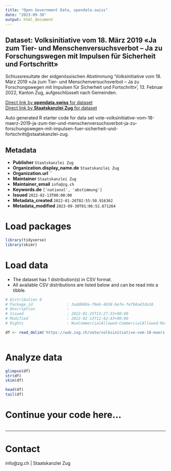 ```yaml
---
title: "Open Government Data, opendata.swiss"
date: "2023-09-30"
output: html_document
---
```


## Dataset: Volksinitiative vom 18. März 2019 «Ja zum Tier- und Menschenversuchsverbot – Ja zu Forschungswegen mit Impulsen für Sicherheit und Fortschritt»

Schlussresultate der eidgenössischen Abstimmung 'Volksinitiative vom 18. März 2019 «Ja zum Tier- und Menschenversuchsverbot – Ja zu Forschungswegen mit Impulsen für Sicherheit und Fortschritt»', 13. Februar 2022, Kanton Zug, aufgeschlüsselt nach Gemeinden.

[Direct link by **opendata.swiss** for dataset](https://opendata.swiss/de/dataset/volksinitiative-vom-18-marz-2019-ja-zum-tier-und-menschenversuchsverbot-ja-zu-forschungswegen-m)<br>
[Direct link by **Staatskanzlei Zug** for dataset](https://wab.zug.ch/vote/volksinitiative-vom-18-maerz-2019-ja-zum-tier-und-menschenversuchsverbot-ja-zu-forschungswegen-mit-impulsen-fuer-sicherheit-und-fortschritt/data)

Auto generated R starter code for data set vote-volksinitiative-vom-18-maerz-2019-ja-zum-tier-und-menschenversuchsverbot-ja-zu-forschungswegen-mit-impulsen-fuer-sicherheit-und-fortschritt@staatskanzlei-zug.

## Metadata

- **Publisher** `Staatskanzlei Zug`
- **Organization.display_name.de** `Staatskanzlei Zug`
- **Organization.url** ``
- **Maintainer** `Staatskanzlei Zug`
- **Maintainer_email** `info@zg.ch`
- **Keywords.de** `['national', 'abstimmung']`
- **Issued** `2022-02-13T00:00:00`
- **Metadata_created** `2022-01-26T02:55:50.916362`
- **Metadata_modified** `2023-09-30T01:06:52.671264`


# Load packages

```r

library(tidyverse)
library(skimr)

```

# Load data

-   The dataset has 1 distribution(s) in CSV format.
-   All available CSV distributions are listed below and can be read into a tibble.

```r

# Distribution 0
# Package_id               : 3add860a-f9eb-4658-befe-fefb8a43da10
# Description              : 
# Issued                   : 2022-01-25T13:27:33+00:00
# Modified                 : 2022-02-13T12:42:43+00:00
# Rights                   : NonCommercialAllowed-CommercialAllowed-ReferenceRequired

df <- read_delim('https://wab.zug.ch/vote/volksinitiative-vom-18-maerz-2019-ja-zum-tier-und-menschenversuchsverbot-ja-zu-forschungswegen-mit-impulsen-fuer-sicherheit-und-fortschritt/data-csv')



```

# Analyze data

```r

glimpse(df)
str(df)
skim(df)

head(df)
tail(df)

```

# Continue your code here...

```r

```

------------------------------------------------------------------------

# Contact

info@zg.ch | Staatskanzlei Zug
